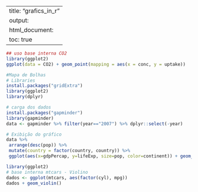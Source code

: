 
---
title: "grafics_in_r"
output:
  html_document:
    toc: true
---


```r
## uso base interna CO2
library(ggplot2)
ggplot(data = CO2) + geom_point(mapping = aes(x = conc, y = uptake))
```


```r
#Mapa de Bolhas
# Libraries
install.packages("gridExtra")
library(ggplot2)
library(dplyr)

# carga dos dados
install.packages("gapminder")
library(gapminder)
data <- gapminder %>% filter(year=="2007") %>% dplyr::select(-year)

# Exibição do gráfico
data %>%
 arrange(desc(pop)) %>%
 mutate(country = factor(country, country)) %>%
 ggplot(aes(x=gdpPercap, y=lifeExp, size=pop, color=continent)) + geom_point(alpha=0.7) + scale_size(range = c(.5, 24), name="População (M)") + labs(x = "Valor per Capta", y = "Expectativa Vida")

```


```r
library(ggplot2)
# base interna mtcars - Violino
dados <- ggplot(mtcars, aes(factor(cyl), mpg)) 
dados + geom_violin()
```

